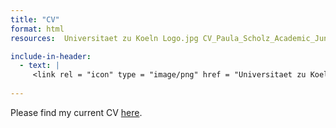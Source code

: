 ```yaml
---
title: "CV"
format: html
resources:  Universitaet zu Koeln Logo.jpg CV_Paula_Scholz_Academic_June25.pdf

include-in-header:
  - text: |
     <link rel = "icon" type = "image/png" href = "Universitaet zu Koeln Logo.jpg" />
    
---
```

Please find my current CV  <a href="CV_Paula_Scholz_Academic_June25.pdf" target="_blank">here</a>.

```{=html}
<object data="CV_Paula_Scholz_Academic_June25.pdf" height="70%" width="100%"  style="min-height:100vh;">
</object>
```